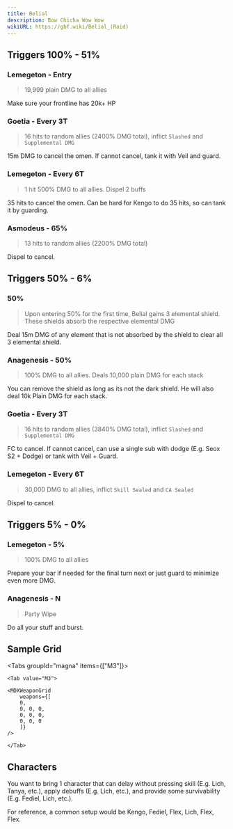```yaml
---
title: Belial
description: Bow Chicka Wow Wow
wikiURL: https://gbf.wiki/Belial_(Raid)
---
```


## Triggers 100% - 51%

### Lemegeton - Entry

> 19,999 plain DMG to all allies

Make sure your frontline has 20k+ HP

### Goetia - Every 3T

> 16 hits to random allies (2400% DMG total), inflict `Slashed` and `Supplemental DMG`

15m DMG to cancel the omen.
If cannot cancel, tank it with Veil and guard.

### Lemegeton - Every 6T

> 1 hit 500% DMG to all allies. Dispel 2 buffs

35 hits to cancel the omen.
Can be hard for Kengo to do 35 hits, so can tank it by guarding.

### Asmodeus - 65%

> 13 hits to random allies (2200% DMG total)

Dispel to cancel.

## Triggers 50% - 6%

### 50%

> Upon entering 50% for the first time, Belial gains 3 elemental shield.  
> These shields absorb the respective elemental DMG

Deal 15m DMG of any element that is not absorbed by the shield to clear all 3 elemental shield.

### Anagenesis - 50%

> 100% DMG to all allies. Deals 10,000 plain DMG for each stack

You can remove the shield as long as its not the dark shield.
He will also deal 10k Plain DMG for each stack.

### Goetia - Every 3T

> 16 hits to random allies (3840% DMG total), inflict `Slashed` and `Supplemental DMG`

FC to cancel.
If cannot cancel, can use a single sub with dodge (E.g. Seox S2 + Dodge) or tank with Veil + Guard.

### Lemegeton - Every 6T

> 30,000 DMG to all allies, inflict `Skill Sealed` and `CA Sealed`

Dispel to cancel.

## Triggers 5% - 0%

### Lemegeton - 5%

> 100% DMG to all allies

Prepare your bar if needed for the final turn next or just guard to minimize even more DMG.

### Anagenesis - N

> Party Wipe

Do all your stuff and burst.

## Sample Grid

<Tabs groupId="magna" items={["M3"]}>

    <Tab value="M3">

    <MDXWeaponGrid
        weapons={[
        0,
        0, 0, 0,
        0, 0, 0,
        0, 0, 0
        ]}
    />

    </Tab>

</Tabs>

## Characters

You want to bring 1 character that can delay without pressing skill (E.g. Lich, Tanya, etc.),
apply debuffs (E.g. Lich, etc.),
and provide some survivability (E.g. Fediel, Lich, etc.).

For reference, a common setup would be Kengo, Fediel, Flex, Lich, Flex, Flex.
